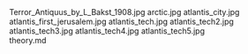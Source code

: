     
<PopImage className="sm:float-right clear-right m-auto sm:m-1 sm:ml-4" src={JPG_Terror_Antiquus_by_L_Bakst_1908_jpg} width={384} alt="Terror_Antiquus_by_L_Bakst_1908.jpg">
	Terror_Antiquus_by_L_Bakst_1908.jpg
</PopImage>
<PopImage className="sm:float-left clear-left m-auto sm:m-1 sm:mr-4" src={JPG_arctic_jpg} width={384} alt="arctic.jpg">
	arctic.jpg
</PopImage>
<PopImage className="sm:float-right clear-right m-auto sm:m-1 sm:ml-4" src={JPG_atlantis_city_jpg} width={384} alt="atlantis_city.jpg">
	atlantis_city.jpg
</PopImage>
<PopImage className="sm:float-left clear-left m-auto sm:m-1 sm:mr-4" src={JPG_atlantis_first_jerusalem_jpg} width={384} alt="atlantis_first_jerusalem.jpg">
	atlantis_first_jerusalem.jpg
</PopImage>
<PopImage className="sm:float-right clear-right m-auto sm:m-1 sm:ml-4" src={JPG_atlantis_tech_jpg} width={384} alt="atlantis_tech.jpg">
	atlantis_tech.jpg
</PopImage>
<PopImage className="sm:float-left clear-left m-auto sm:m-1 sm:mr-4" src={JPG_atlantis_tech2_jpg} width={384} alt="atlantis_tech2.jpg">
	atlantis_tech2.jpg
</PopImage>
<PopImage className="sm:float-right clear-right m-auto sm:m-1 sm:ml-4" src={JPG_atlantis_tech3_jpg} width={384} alt="atlantis_tech3.jpg">
	atlantis_tech3.jpg
</PopImage>
<PopImage className="sm:float-left clear-left m-auto sm:m-1 sm:mr-4" src={JPG_atlantis_tech4_jpg} width={384} alt="atlantis_tech4.jpg">
	atlantis_tech4.jpg
</PopImage>
<PopImage className="sm:float-right clear-right m-auto sm:m-1 sm:ml-4" src={JPG_atlantis_tech5_jpg} width={384} alt="atlantis_tech5.jpg">
	atlantis_tech5.jpg
</PopImage>
<div className="w-full md:max-w-[80rem] float-right italic">
	<MD_theory_md />
	theory.md
</div>
